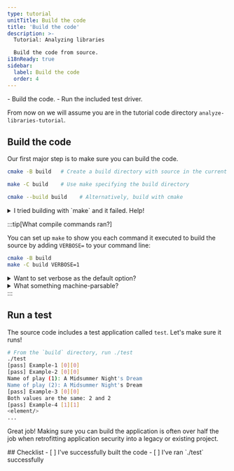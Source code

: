 ```yaml
---
type: tutorial
unitTitle: Build the code
title: 'Build the code'
description: >-
  Tutorial: Analyzing libraries

  Build the code from source.
i18nReady: true
sidebar: 
  label: Build the code
  order: 4
---
```



<PreCheck>
 - Build the code.
 - Run the included test driver. 
</PreCheck>



From now on we will assume you are in the tutorial code directory
`analyze-libraries-tutorial`.  

## Build the code

Our first major step is to make sure you can
build the code.  

```bash
cmake -B build   # Create a build directory with source in the current directory

make -C build    # Use make specifying the build directory

cmake --build build    # Alternatively, build with cmake

```

<details>
<summary>I tried building with `make` and it failed. Help!</summary>

There are two common problems.

1. You don't have a C++ compiler installed. If you are on Linux, you will need
   to install the appropriate package, such as `build-essential` on Debian and
   Ubuntu.
2. You ran `make` from the project root directory. You run `cmake` in the project root
   directory, but then switch to the **build** directory to run `make`. 

The default `Makefile` may not work for you, and that's why we are
using the `cmake` process.
</details>


:::tip[What compile commands ran?]

You can set up `make` to show you each command it executed to build the source
by adding `VERBOSE=` to your command line:
```bash 
cmake -B build
make -C build VERBOSE=1
```

<details>
<summary>Want to set verbose as the default option?</summary>
You can add `-DCMAKE_VERBOSE_MAKEFILE:BOOL=ON` to make this permanent for the
`make` command:
```bash
cmake -DCMAKE_VERBOSE_MAKEFILE:BOOL=ON -S . -B build
make
```
</details>

<details>
<summary>What something machine-parsable?</summary>  
You can create a `compile_commands.json` file
with: 
```bash
cmake -S . -B build -DCMAKE_EXPORT_COMPILE_COMMANDS=1 # 
cmake --build build   
```
`compile_commands.json` can be read by downstream tools like [CodeCompass](https://github.com/Ericsson/CodeCompass). 
</details>
:::

## Run a test
The source code includes a test application called `test`.  Let's make sure it
runs!

```bash
# From the `build` directory, run ./test
./test
[pass] Example-1 [0][0]
[pass] Example-2 [0][0]
Name of play (1): A Midsummer Night's Dream
Name of play (2): A Midsummer Night's Dream
[pass] Example-3 [0][0]
Both values are the same: 2 and 2
[pass] Example-4 [1][1]
<element/>
...
```
Great job! Making sure you can build the application is often over half the job
when retrofitting application security into a legacy or existing project.





<Box icon="check-list">
## Checklist

<Checklist>
- [ ] I've successfully built the code
- [ ] I've ran `./test` successfully
</Checklist>
</Box>


